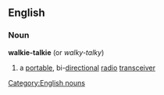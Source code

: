 ==English==
===Noun===
{{wikipedia}}
'''walkie-talkie'''  (or ''walky-talky'')
#a [[portable]], bi-[[directional]] [[radio]] [[transceiver]]
[[Category:English nouns]]
